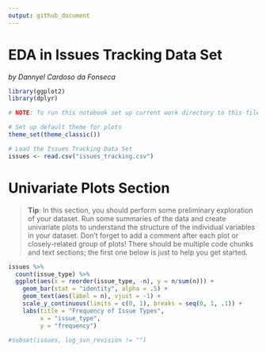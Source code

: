 ```yaml
---
output: github_document
---
```

EDA in Issues Tracking Data Set
================================================================================
*by Dannyel Cardoso da Fonseca* 

```r
library(ggplot2)
library(dplyr)
```

```r
# NOTE: To run this notebook set up current work directory to this file location

# Set up default theme for plots
theme_set(theme_classic())
```

```r
# Load the Issues Tracking Data Set
issues <- read.csv("issues_tracking.csv")
```

# Univariate Plots Section

> **Tip**: In this section, you should perform some preliminary exploration of
your dataset. Run some summaries of the data and create univariate plots to
understand the structure of the individual variables in your dataset. Don't
forget to add a comment after each plot or closely-related group of plots!
There should be multiple code chunks and text sections; the first one below is
just to help you get started.

```r
issues %>% 
  count(issue_type) %>% 
  ggplot(aes(x = reorder(issue_type, -n), y = n/sum(n))) + 
    geom_bar(stat = "identity", alpha = .5) +
    geom_text(aes(label = n), vjust = -1) +
    scale_y_continuous(limits = c(0, 1), breaks = seq(0, 1, .1)) +
    labs(title = "Frequency of Issue Types",
         x = "issue_type",
         y = "frequency")

#subset(issues, log_svn_revision != "")
```
